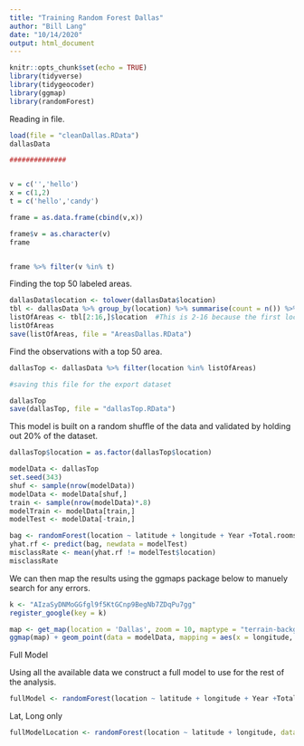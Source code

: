 ```yaml
---
title: "Training Random Forest Dallas"
author: "Bill Lang"
date: "10/14/2020"
output: html_document
---
```


```r
knitr::opts_chunk$set(echo = TRUE)
library(tidyverse)
library(tidygeocoder)
library(ggmap)
library(randomForest)
```



Reading in file.

```r
load(file = "cleanDallas.RData")
dallasData
```



```r
##############


v = c('','hello')
x = c(1,2)
t = c('hello','candy')

frame = as.data.frame(cbind(v,x))

frame$v = as.character(v)
frame


frame %>% filter(v %in% t)

```



Finding the top 50 labeled areas.

```r
dallasData$location <- tolower(dallasData$location)
tbl <- dallasData %>% group_by(location) %>% summarise(count = n()) %>% arrange(desc(count))
listOfAreas <- tbl[2:16,]$location  #This is 2-16 because the first location area is "" (blank)
listOfAreas
save(listOfAreas, file = "AreasDallas.RData")
```

Find the observations with a top 50 area. 

```r
dallasTop <- dallasData %>% filter(location %in% listOfAreas)

#saving this file for the export dataset

dallasTop
save(dallasTop, file = "dallasTop.RData")
```


This model is built on a random shuffle of the data and validated by holding out 20% of the dataset. 
 
```r

dallasTop$location = as.factor(dallasTop$location)

modelData <- dallasTop 
set.seed(343)
shuf <- sample(nrow(modelData))
modelData <- modelData[shuf,]
train <- sample(nrow(modelData)*.8)
modelTrain <- modelData[train,]
modelTest <- modelData[-train,]

```


```r
bag <- randomForest(location ~ latitude + longitude + Year +Total.rooms.estimation , data = modelTrain, ntree = 1000, importance = TRUE)
yhat.rf <- predict(bag, newdata = modelTest)
misclassRate <- mean(yhat.rf != modelTest$location)
misclassRate
```


We can then map the results using the ggmaps package below to manuely search for any errors.

```r
k <- "AIzaSyDNMoGGfgl9f5KtGCnp9BegNb7ZDqPu7gg"
register_google(key = k)
```


```r
map <- get_map(location = 'Dallas', zoom = 10, maptype = "terrain-background", source = 'google', color = 'color')
ggmap(map) + geom_point(data = modelData, mapping = aes(x = longitude, y = latitude, color = factor(location)), size = 0.1) #+ theme(legend.position = "none")

```


Full Model

Using all the available data we construct a full model to use for the rest of the analysis. 

```r
fullModel <- randomForest(location ~ latitude + longitude + Year +Total.rooms.estimation , data = modelData, ntree = 1000, mtry = 2, importance = TRUE)
```



Lat, Long only


```r
fullModelLocation <- randomForest(location ~ latitude + longitude, data = modelData, ntree = 1000, mtry = 2, importance = TRUE)
```

























